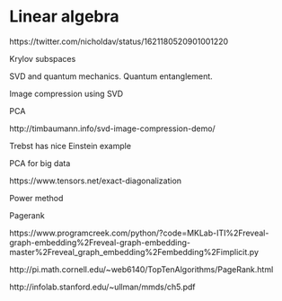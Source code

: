# Linear algebra

https://twitter.com/nicholdav/status/1621180520901001220

Krylov subspaces

SVD and quantum mechanics. Quantum entanglement.

Image compression using SVD 

PCA

http://timbaumann.info/svd-image-compression-demo/

Trebst has nice Einstein example

PCA for big data

https://www.tensors.net/exact-diagonalization



Power method

Pagerank

https://www.programcreek.com/python/?code=MKLab-ITI%2Freveal-graph-embedding%2Freveal-graph-embedding-master%2Freveal_graph_embedding%2Fembedding%2Fimplicit.py

http://pi.math.cornell.edu/~web6140/TopTenAlgorithms/PageRank.html

http://infolab.stanford.edu/~ullman/mmds/ch5.pdf